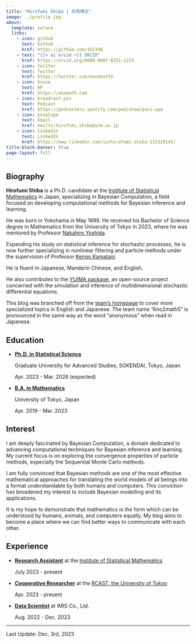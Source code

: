 ```yaml
---
title: "Hirofumi Shiba | 司馬博文"
image: ../profile.jpg
about:
  template: solana
  links:
    - icon: github
      text: Github
      href: https://github.com/162348
    - text: "{{< ai orcid >}} ORCID"
      href: https://orcid.org/0009-0007-8251-1224
    - icon: twitter
      text: Twitter
      href: https://twitter.com/ano2math5
    - icon: house
      text: HP
      href: https://anomath.com
    - icon: broadcast-pin
      text: Podcast
      href: https://podcasters.spotify.com/pod/show/puni-upa
    - icon: envelope
      text: Email
      href: mailto:hirofumi.shiba@ism.ac.jp
    - icon: linkedin
      text: LinkedIn
      href: https://www.linkedin.com/in/hirofumi-shiba-213319145/
title-block-banner: true
page-layout: full
---
```


## Biography

**Hirofumi Shiba** is a Ph.D. candidate at the [Institute of Statistical Mathematics](https://www.ism.ac.jp/index_e.html) in Japan, specializing in Bayesian Computation, a field focused on developing computational methods for Bayesian inference and learning.

He was born in Yokohama in May 1999. He received his Bachelor of Science degree in Mathematics from the University of Tokyo in 2023, where he was mentored by Professor [Nakahiro Yoshida](https://www.ms.u-tokyo.ac.jp/~nakahiro/hp-naka.htm).

Expanding his study on statistical inference for stochastic processes, he is now further specializing in nonlinear filtering and particle methods under the supervision of Professor [Kengo Kamatani](https://sites.google.com/view/kengokamatani/home).

He is fluent in Japanese, Mandarin Chinese, and English.

He also contributes to the [YUIMA package](https://r-forge.r-project.org/projects/yuima/), an open-source project concerned with the simulation and inference of multidimensional stochastic differential equations.

This blog was branched off from the [team's homepage](https://anomath.com) to cover more specialized topics in English and Japanese. The team name "Ano2math5" is pronounced in the same way as the word "anonymous" when read in Japanese.

## Education

* [**Ph.D. in Statistical Science**]{.underline}
    
    Graduate University for Advanced Studies, SOKENDAI, Tokyo, Japan
    
    Apr. 2023 - Mar. 2028 (expected)

* [**B.A. in Mathematics**]{.underline}
    
    University of Tokyo, Japan
    
    Apr. 2019 - Mar. 2023

## Interest

I am deeply fascinated by Bayesian Computation, a domain dedicated to advancing computational techniques for Bayesian inference and learning. My current focus is on exploring the convergence properties of particle methods, especially the Sequential Monte Carlo methods.

I am fully convinced that Bayesian methods are one of the most effective mathematical approaches for translating the world models of all beings into a format understandable by both humans and computers. This conviction has broadened my interest to include Bayesian modelling and its applications.

It is my hope to demonstrate that mathematics is *the* form which can be understood by humans, animals, and computers equally. My blog aims to become a place where we can find better ways to communicate with each other.

## Experience

* [**Research Assistant**]{.underline} at the [Institute of Statistical Mathematics](https://www.ism.ac.jp/index_e.html)
    
    July 2023 - present

* [**Cooperative Researcher**]{.underline} at the [RCAST, the University of Tokyo](https://www.rcast.u-tokyo.ac.jp/en/index.html)
    
    Apr. 2023 - present

* [**Data Scientist**]{.underline} at IMIS Co., Ltd.
  
    Aug. 2022 - Dec. 2023




---

Last Update: Dec. 3rd, 2023